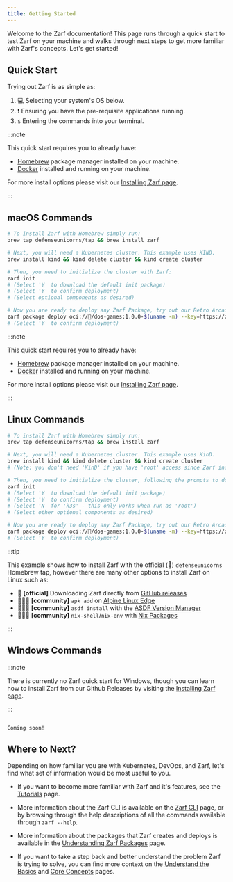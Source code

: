 ```yaml
---
title: Getting Started
---
```



Welcome to the Zarf documentation!  This page runs through a quick start to test Zarf on your machine and walks through next steps to get more familiar with Zarf's concepts. Let's get started!

## Quick Start

Trying out Zarf is as simple as:

1. 💻 Selecting your system's OS below.
2. ❗ Ensuring you have the pre-requisite applications running.
3. `$` Entering the commands into your terminal.

<Tabs>
<TabItem label="macOS">

:::note

This quick start requires you to already have:

- [Homebrew](https://brew.sh/) package manager installed on your machine.
- [Docker](https://www.docker.com/) installed and running on your machine.

For more install options please visit our [Installing Zarf page](./0-installing-zarf.md).

:::

## macOS Commands

```bash
# To install Zarf with Homebrew simply run:
brew tap defenseunicorns/tap && brew install zarf

# Next, you will need a Kubernetes cluster. This example uses KIND.
brew install kind && kind delete cluster && kind create cluster

# Then, you need to initialize the cluster with Zarf:
zarf init
# (Select 'Y' to download the default init package)
# (Select 'Y' to confirm deployment)
# (Select optional components as desired)

# Now you are ready to deploy any Zarf Package, try out our Retro Arcade!!
zarf package deploy oci://🦄/dos-games:1.0.0-$(uname -m) --key=https://zarf.dev/cosign.pub
# (Select 'Y' to confirm deployment)
```

</TabItem>
<TabItem label="Linux">

:::note

This quick start requires you to already have:

- [Homebrew](https://brew.sh/) package manager installed on your machine.
- [Docker](https://www.docker.com/) installed and running on your machine.

For more install options please visit our [Installing Zarf page](./0-installing-zarf.md).

:::

## Linux Commands

```bash
# To install Zarf with Homebrew simply run:
brew tap defenseunicorns/tap && brew install zarf

# Next, you will need a Kubernetes cluster. This example uses KinD.
brew install kind && kind delete cluster && kind create cluster
# (Note: you don't need 'KinD' if you have 'root' access since Zarf includes 'k3s' as an optional component)

# Then, you need to initialize the cluster, following the prompts to download and select components
zarf init
# (Select 'Y' to download the default init package)
# (Select 'Y' to confirm deployment)
# (Select 'N' for 'k3s' - this only works when run as 'root')
# (Select other optional components as desired)

# Now you are ready to deploy any Zarf Package, try out our Retro Arcade!!
zarf package deploy oci://🦄/dos-games:1.0.0-$(uname -m) --key=https://zarf.dev/cosign.pub
# (Select 'Y' to confirm deployment)
```

:::tip

This example shows how to install Zarf with the official (📜) `defenseunicorns` Homebrew tap, however there are many other options to install Zarf on Linux such as:

- 📜 **[official]** Downloading Zarf directly from [GitHub releases](https://github.com/defenseunicorns/zarf/releases)
- 🧑‍🤝‍🧑 **[community]** `apk add` on [Alpine Linux Edge](https://pkgs.alpinelinux.org/package/edge/testing/x86_64/zarf)
- 🧑‍🤝‍🧑 **[community]** `asdf install` with the [ASDF Version Manager](https://github.com/defenseunicorns/asdf-zarf)
- 🧑‍🤝‍🧑 **[community]** `nix-shell`/`nix-env` with [Nix Packages](https://search.nixos.org/packages?channel=23.05&show=zarf&from=0&size=50&sort=relevance&type=packages&query=zarf)

:::

</TabItem>
<TabItem label="Windows">

## Windows Commands


:::note

There is currently no Zarf quick start for Windows, though you can learn how to install Zarf from our Github Releases by visiting the [Installing Zarf page](./0-installing-zarf.md#downloading-the-cli-from-github-releases).

:::

```text

Coming soon!

```

</TabItem>
</Tabs>

## Where to Next?

Depending on how familiar you are with Kubernetes, DevOps, and Zarf, let's find what set of information would be most useful to you.

- If you want to become more familiar with Zarf and it's features, see the [Tutorials](../5-zarf-tutorials/index.md) page.

- More information about the Zarf CLI is available on the [Zarf CLI](../2-the-zarf-cli/index.md) page, or by browsing through the help descriptions of all the commands available through `zarf --help`.

- More information about the packages that Zarf creates and deploys is available in the [Understanding Zarf Packages](../3-create-a-zarf-package/1-zarf-packages.md) page.

- If you want to take a step back and better understand the problem Zarf is trying to solve, you can find more context on the [Understand the Basics](./1-understand-the-basics.md) and [Core Concepts](./2-core-concepts.md) pages.
